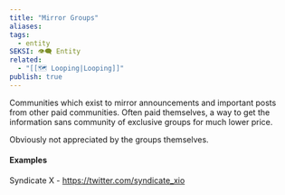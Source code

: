 ```yaml
---
title: "Mirror Groups"
aliases: 
tags:
  - entity
SEKSI: 👁️‍🗨️ Entity
related:
  - "[[🗺️ Looping|Looping]]"
publish: true
---
```

Communities which exist to mirror announcements and important posts from other paid communities. Often paid themselves, a way to get the information sans community of exclusive groups for much lower price.

Obviously not appreciated by the groups themselves.

#### Examples
Syndicate X - https://twitter.com/syndicate_xio
